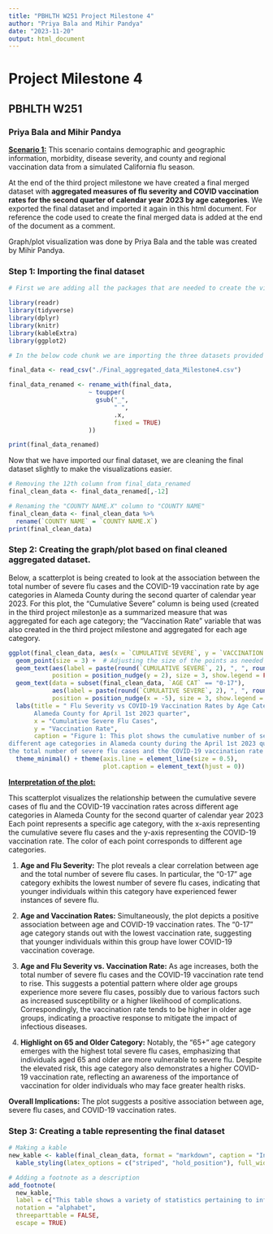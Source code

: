 ```yaml
---
title: "PBHLTH W251 Project Milestone 4"
author: "Priya Bala and Mihir Pandya"
date: "2023-11-20"
output: html_document
---
```


# Project Milestone 4

## PBHLTH W251

### Priya Bala and Mihir Pandya

[**Scenario 1:**]{.underline} This scenario contains demographic and geographic information, morbidity, disease severity, and county and regional vaccination data from a simulated California flu season.

At the end of the third project milestone we have created a final merged dataset with **aggregated measures of flu severity and COVID vaccination rates for the second quarter of calendar year 2023 by age categories**. We exported the final dataset and imported it again in this html document. For reference the code used to create the final merged data is added at the end of the document as a comment.

Graph/plot visualization was done by Priya Bala and the table was created by Mihir Pandya.

### Step 1: Importing the final dataset

```r

# First we are adding all the packages that are needed to create the visualizations and importing the final dataset.

library(readr)
library(tidyverse)
library(dplyr)
library(knitr)
library(kableExtra)
library(ggplot2)
```

```r

# In the below code chunk we are importing the three datasets provided for this scenario. For datasets in a .csv format we are using the read_csv() command from the readr package.

final_data <- read_csv("./Final_aggregated_data_Milestone4.csv")

final_data_renamed <- rename_with(final_data,
                      ~ toupper(
                        gsub("_",
                             " ",
                             .x,
                             fixed = TRUE)
                      ))

print(final_data_renamed)
```

Now that we have imported our final dataset, we are cleaning the final dataset slightly to make the visualizations easier.

```r

# Removing the 12th column from final_data_renamed
final_clean_data <- final_data_renamed[,-12]

# Renaming the "COUNTY NAME.X" column to "COUNTY NAME"
final_clean_data <- final_clean_data %>%
  rename(`COUNTY NAME` = `COUNTY NAME.X`)
print(final_clean_data)
```

### Step 2: Creating the graph/plot based on final cleaned aggregated dataset.

Below, a scatterplot is being created to look at the association between the total number of severe flu cases and the COVID-19 vaccination rate by age categories in Alameda County during the second quarter of calendar year 2023. For this plot, the "Cumulative Severe" column is being used (created in the third project mileston)e as a summarized measure that was aggregated for each age category; the "Vaccination Rate" variable that was also created in the third project milestone and aggregated for each age category.

```r

ggplot(final_clean_data, aes(x = `CUMULATIVE SEVERE`, y = `VACCINATION RATE`, color = `AGE CAT`)) +
  geom_point(size = 3) +  # Adjusting the size of the points as needed
  geom_text(aes(label = paste(round(`CUMULATIVE SEVERE`, 2), ", ", round(`VACCINATION RATE`, 2))),
            position = position_nudge(y = 2), size = 3, show.legend = FALSE) +  # Nudging labels up
  geom_text(data = subset(final_clean_data, `AGE CAT` == "0-17"),
            aes(label = paste(round(`CUMULATIVE SEVERE`, 2), ", ", round(`VACCINATION RATE`, 2))),
            position = position_nudge(x = -5), size = 3, show.legend = FALSE, hjust = 5) +  # Moving label to the left
  labs(title = " Flu Severity vs COVID-19 Vaccination Rates by Age Category in 
       Alameda County for April 1st 2023 quarter",
       x = "Cumulative Severe Flu Cases",
       y = "Vaccination Rate",
       caption = "Figure 1: This plot shows the cumulative number of severe flu cases and the COVID-19 vaccination rates across 
different age categories in Alameda county during the April 1st 2023 quarter. The plot shows that as age increases
the total number of severe flu cases and the COVID-19 vaccination rate increased as well.") +
  theme_minimal() + theme(axis.line = element_line(size = 0.5),
                          plot.caption = element_text(hjust = 0))
```

[**Interpretation of the plot:**]{.underline}

This scatterplot visualizes the relationship between the cumulative severe cases of flu and the COVID-19 vaccination rates across different age categories in Alameda County for the second quarter of calendar year 2023 Each point represents a specific age category, with the x-axis representing the cumulative severe flu cases and the y-axis representing the COVID-19 vaccination rate. The color of each point corresponds to different age categories.

1.  **Age and Flu Severity:** The plot reveals a clear correlation between age and the total number of severe flu cases. In particular, the "0-17" age category exhibits the lowest number of severe flu cases, indicating that younger individuals within this category have experienced fewer instances of severe flu.

2.  **Age and Vaccination Rates:** Simultaneously, the plot depicts a positive association between age and COVID-19 vaccination rates. The "0-17" age category stands out with the lowest vaccination rate, suggesting that younger individuals within this group have lower COVID-19 vaccination coverage.

3.  **Age and Flu Severity vs. Vaccination Rate:** As age increases, both the total number of severe flu cases and the COVID-19 vaccination rate tend to rise. This suggests a potential pattern where older age groups experience more severe flu cases, possibly due to various factors such as increased susceptibility or a higher likelihood of complications. Correspondingly, the vaccination rate tends to be higher in older age groups, indicating a proactive response to mitigate the impact of infectious diseases.

4.  **Highlight on 65 and Older Category:** Notably, the "65+" age category emerges with the highest total severe flu cases, emphasizing that individuals aged 65 and older are more vulnerable to severe flu. Despite the elevated risk, this age category also demonstrates a higher COVID-19 vaccination rate, reflecting an awareness of the importance of vaccination for older individuals who may face greater health risks.

**Overall Implications:** The plot suggests a positive association between age, severe flu cases, and COVID-19 vaccination rates.

### Step 3: Creating a table representing the final dataset

```r

# Making a kable
new_kable <- kable(final_clean_data, format = "markdown", caption = "Influenza Cases and COVID-19 Vaccination Data from Alameda County Second Quarter 2023", align = "c", booktabs = TRUE) %>%
  kable_styling(latex_options = c("striped", "hold_position"), full_width = FALSE)

# Adding a footnote as a description
add_footnote(
  new_kable,
  label = c("This table shows a variety of statistics pertaining to influenza (flu) cases and COVID-19 vaccination in Alameda County in the second quarter of calendar year 2023. With increasing age (groups), the vaccination rate for COVID-19 increases, but severe flu cases also increase."),
  notation = "alphabet",
  threeparttable = FALSE,
  escape = TRUE)
```
